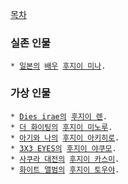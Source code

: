 

[[목차]]

=== 실존 인물 ===
 * [[일본]]의 [[배우]] [[후지이 미나]].

=== 가상 인물 ===
 * [[Dies irae]]의 [[후지이 렌]].
 * [[더 화이팅]]의 [[후지이 미노루]].
 * [[아기와 나]]의 [[후지이 아키히로]].
 * [[3X3 EYES]]의 [[후지이 야쿠모]].
 * [[사쿠라 대전]]의 [[후지이 카스미]].
 * [[화이트 앨범]]의 [[후지이 토우야]].

